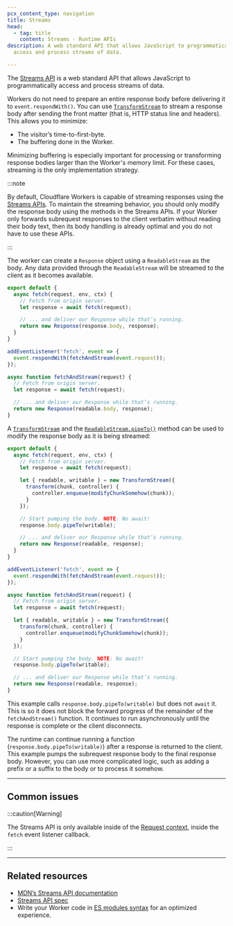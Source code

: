 ```yaml
---
pcx_content_type: navigation
title: Streams
head:
  - tag: title
    content: Streams - Runtime APIs
description: A web standard API that allows JavaScript to programmatically
  access and process streams of data.

---
```



The [Streams API](https://developer.mozilla.org/en-US/docs/Web/API/Streams_API) is a web standard API that allows JavaScript to programmatically access and process streams of data.

<DirectoryListing />

Workers do not need to prepare an entire response body before delivering it to `event.respondWith()`. You can use [`TransformStream`](/workers/runtime-apis/streams/transformstream/) to stream a response body after sending the front matter (that is, HTTP status line and headers). This allows you to minimize:

* The visitor’s time-to-first-byte.
* The buffering done in the Worker.

Minimizing buffering is especially important for processing or transforming response bodies larger than the Worker's memory limit. For these cases, streaming is the only implementation strategy.

:::note


By default, Cloudflare Workers is capable of streaming responses using the [Streams APIs](https://developer.mozilla.org/en-US/docs/Web/API/Streams_API). To maintain the streaming behavior, you should only modify the response body using the methods in the Streams APIs. If your Worker only forwards subrequest responses to the client verbatim without reading their body text, then its body handling is already optimal and you do not have to use these APIs.


:::

The worker can create a `Response` object using a `ReadableStream` as the body. Any data provided through the
`ReadableStream` will be streamed to the client as it becomes available.

<Tabs> <TabItem label="js/esm">

```js
export default {
  async fetch(request, env, ctx) {
    // Fetch from origin server.
    let response = await fetch(request);

    // ... and deliver our Response while that’s running.
    return new Response(response.body, response);
  }
}
```

</TabItem> <TabItem label="js/sw">

```js
addEventListener('fetch', event => {
  event.respondWith(fetchAndStream(event.request));
});

async function fetchAndStream(request) {
  // Fetch from origin server.
  let response = await fetch(request);

  // ... and deliver our Response while that’s running.
  return new Response(readable.body, response);
}
```

</TabItem> </Tabs>

A [`TransformStream`](/workers/runtime-apis/streams/transformstream/) and the [`ReadableStream.pipeTo()`](/workers/runtime-apis/streams/readablestream/#methods) method can be used to modify the response body as it is being streamed:

<Tabs> <TabItem label="js/esm">

```js
export default {
  async fetch(request, env, ctx) {
    // Fetch from origin server.
    let response = await fetch(request);

    let { readable, writable } = new TransformStream({
      transform(chunk, controller) {
        controller.enqueue(modifyChunkSomehow(chunk));
      }
    });

    // Start pumping the body. NOTE: No await!
    response.body.pipeTo(writable);

    // ... and deliver our Response while that’s running.
    return new Response(readable, response);
  }
}
```

</TabItem> <TabItem label="js/sw">

```js
addEventListener('fetch', event => {
  event.respondWith(fetchAndStream(event.request));
});

async function fetchAndStream(request) {
  // Fetch from origin server.
  let response = await fetch(request);

  let { readable, writable } = new TransformStream({
    transform(chunk, controller) {
      controller.enqueue(modifyChunkSomehow(chunk));
    }
  });

  // Start pumping the body. NOTE: No await!
  response.body.pipeTo(writable);

  // ... and deliver our Response while that’s running.
  return new Response(readable, response);
}
```

</TabItem> </Tabs>

This example calls `response.body.pipeTo(writable)` but does not `await` it. This is so it does not block the forward progress of the remainder of the `fetchAndStream()` function. It continues to run asynchronously until the response is complete or the client disconnects.

The runtime can continue running a function (`response.body.pipeTo(writable)`) after a response is returned to the client. This example pumps the subrequest response body to the final response body. However, you can use more complicated logic, such as adding a prefix or a suffix to the body or to process it somehow.

***

## Common issues

:::caution[Warning]


The Streams API is only available inside of the [Request context](/workers/runtime-apis/request/), inside the `fetch` event listener callback.


:::

***

## Related resources

* [MDN’s Streams API documentation](https://developer.mozilla.org/en-US/docs/Web/API/Streams_API)
* [Streams API spec](https://streams.spec.whatwg.org/)
* Write your Worker code in [ES modules syntax](/workers/reference/migrate-to-module-workers/) for an optimized experience.
